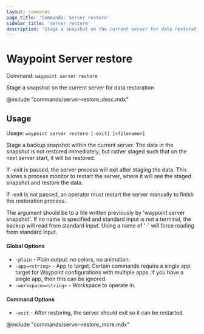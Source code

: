 ```yaml
---
layout: commands
page_title: 'Commands: Server restore'
sidebar_title: 'server restore'
description: 'Stage a snapshot on the current server for data restoration'
---
```


# Waypoint Server restore

Command: `waypoint server restore`

Stage a snapshot on the current server for data restoration

@include "commands/server-restore_desc.mdx"

## Usage

Usage: `waypoint server restore [-exit] [<filename>]`

Stage a backup snapshot within the current server. The data in the snapshot is not restored
immediately, but rather staged such that on the next server start, it will be restored.

If -exit is passed, the server process will exit after staging the data. This allows a process
monitor to restart the server, where it will see the staged snapshot and restore the data.

If -exit is not passed, an operator must restart the server manually to finish the restoration
process.

The argument should be to a file written previously by 'waypoint server snapshot'.
If no name is specified and standard input is not a terminal, the backup will read from
standard input. Using a name of '-' will force reading from standard input.

#### Global Options

- `-plain` - Plain output: no colors, no animation.
- `-app=<string>` - App to target. Certain commands require a single app target for Waypoint configurations with multiple apps. If you have a single app, then this can be ignored.
- `-workspace=<string>` - Workspace to operate in.

#### Command Options

- `-exit` - After restoring, the server should exit so it can be restarted.

@include "commands/server-restore_more.mdx"

